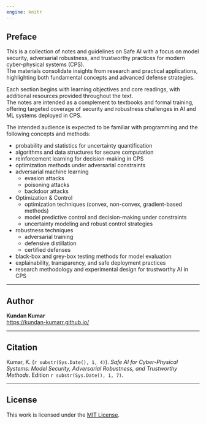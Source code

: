 ```yaml
---
engine: knitr
---
```


## Preface {.unnumbered}

This is a collection of notes and guidelines on Safe AI with a focus on model security, adversarial robustness, and trustworthy practices for modern cyber-physical systems (CPS).  
The materials consolidate insights from research and practical applications, highlighting both fundamental concepts and advanced defense strategies.  

Each section begins with learning objectives and core readings, with additional resources provided throughout the text.  
The notes are intended as a complement to textbooks and formal training, offering targeted coverage of security and robustness challenges in AI and ML systems deployed in CPS.  

The intended audience is expected to be familiar with programming and the following concepts and methods:  

- probability and statistics for uncertainty quantification  
- algorithms and data structures for secure computation  
- reinforcement learning for decision-making in CPS 
- optimization methods under adversarial constraints
- adversarial machine learning
    - evasion attacks 
    - poisoning attacks 
    - backdoor attacks
- Optimization & Control
    - optimization techniques (convex, non-convex, gradient-based methods)
    - model predictive control and decision-making under constraints
    - uncertainty modeling and robust control strategies 
- robustness techniques 
  - adversarial training  
  - defensive distillation  
  - certified defenses 
- black-box and grey-box testing methods for model evaluation  
- explainability, transparency, and safe deployment practices  
- research methodology and experimental design for trustworthy AI in CPS  

---

## Author {.unnumbered}

**Kundan Kumar**  
<https://kundan-kumarr.github.io/>

---

## Citation {.unnumbered}

Kumar, K. (`r substr(Sys.Date(), 1, 4)`). *Safe AI for Cyber-Physical Systems: Model Security, Adversarial Robustness, and Trustworthy Methods*. Edition `r substr(Sys.Date(), 1, 7)`.

---

## License {.unnumbered}

This work is licensed under the [MIT License](https://opensource.org/licenses/MIT). 
